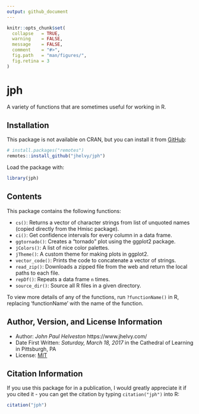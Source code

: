 ```yaml
---
output: github_document
---
```


<!-- README.md is generated from README.Rmd. Please edit that file -->

```r
knitr::opts_chunk$set(
  collapse   = TRUE,
  warning    = FALSE,
  message    = FALSE,
  comment    = "#>",
  fig.path   = "man/figures/",
  fig.retina = 3
)
```

# jph

<!-- badges: start -->

<!-- badges: end -->

A variety of functions that are sometimes useful for working in R.

## Installation

This package is not available on CRAN, but you can install it from [GitHub](https://github.com/jhelvy/jph):

```r
# install.packages("remotes")
remotes::install_github("jhelvy/jph")
```

Load the package with:

```r
library(jph)
```

## Contents

This package contains the following functions:

* `cs()`: Returns a vector of character strings from list of unquoted names (copied directly from the Hmisc package).
* `ci()`: Get confidence intervals for every column in a data frame.
* `ggtornado()`: Creates a "tornado" plot using the ggplot2 package.
* `jColors()`: A list of nice color palettes.
* `jTheme()`: A custom theme for making plots in ggplot2.
* `vector_code()`: Prints the code to concatenate a vector of strings.
* `read_zip()`: Downloads a zipped file from the web and return the local paths to each file.
* `repDf()`: Repeats a data frame `n` times.
* `source_dir()`: Source all R files in a given directory.

To view more details of any of the functions, run `?functionName()` in R, replacing 'functionName' with the name of the function.

## Author, Version, and License Information

- Author: *John Paul Helveston* https://www.jhelvy.com/
- Date First Written: *Saturday, March 18, 2017* in the Cathedral of Learning in Pittsburgh, PA
- License: [MIT](https://github.com/jhelvy/jph/blob/master/LICENSE.md)

## Citation Information

If you use this package for in a publication, I would greatly appreciate it if you cited it - you can get the citation by typing `citation("jph")` into R:

```r
citation("jph")
```
